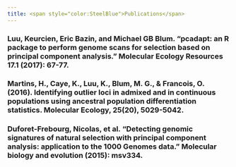 ```yaml
---
title: <span style="color:SteelBlue">Publications</span>
---
```



### Luu, Keurcien, Eric Bazin, and Michael GB Blum. "pcadapt: an R package to perform genome scans for selection based on principal component analysis." Molecular Ecology Resources 17.1 (2017): 67-77.
 <a href="http://onlinelibrary.wiley.com/doi/10.1111/1755-0998.12592/full" aria-hidden="true"></i></a>

### Martins, H., Caye, K., Luu, K., Blum, M. G., & Francois, O. (2016). Identifying outlier loci in admixed and in continuous populations using ancestral population differentiation statistics. Molecular Ecology, 25(20), 5029-5042.
 <a href="http://onlinelibrary.wiley.com/doi/10.1111/mec.13822/full" aria-hidden="true"></i></a>

### Duforet-Frebourg, Nicolas, et al. "Detecting genomic signatures of natural selection with principal component analysis: application to the 1000 Genomes data." Molecular biology and evolution (2015): msv334.
 <a href="https://academic.oup.com/mbe/article/33/4/1082/2579427/Detecting-Genomic-Signatures-of-Natural-Selection" aria-hidden="true"></i></a>